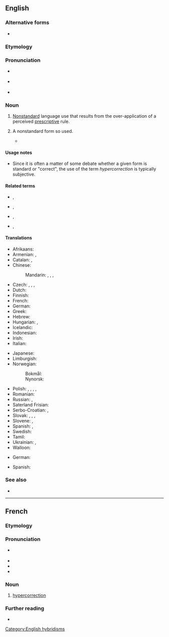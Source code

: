 ==English==
{{was wotd|2009|August|8}}
{{wikipedia}}

===Alternative forms===
* {{l|en|hyper-correction}}

===Etymology===
{{prefix|en|hyper|correction}}

===Pronunciation===
* {{a|UK}} {{IPA|en|/ˌhaɪ.pə.kəˈɹɛk.ʃən/}}
* {{a|US}} {{IPA|en|/ˌhaɪ.pɚ.kəˈɹɛk.ʃən/}}
* {{audio|en|en-au-hypercorrection.ogg|Audio (AU)}}

===Noun===
{{en-noun|~}}

# {{lb|en|linguistics}} [[nonstandard|Nonstandard]] language use that results from the over-application of a perceived [[prescriptive]] rule.
# {{lb|en|linguistics}} A nonstandard form so used.
#* {{syn|en|[[hypercorrectism]], [[hyper-correctism]]}}

====Usage notes====
* Since it is often a matter of some debate whether a given form is standard or "correct", the use of the term ''hypercorrection'' is typically subjective.

====Related terms====
* {{l|en|hypercorrect}}, {{l|en|hyper-correct}}
* {{l|en|hypercorrective}}, {{l|en|hyper-corrective}}
* {{l|en|hypercorrectness}}, {{l|en|hyper-correctness}}
* {{l|en|hypercorrectism}}, {{l|en|hyper-correctism}}

====Translations====
{{trans-top|nonstandard language use that results from the over-application of a perceived prescriptive rule}}
* Afrikaans: {{t|af|hiperkorreksie}}
* Armenian: {{t|hy|գերճշտում}}, {{t|hy|գերշտկում}}
* Catalan: {{t|ca|hipercorrecció|f}}, {{t|ca|ultracorrecció|f}}
* Chinese:
*: Mandarin: {{t+|cmn|矯枉過正}}, {{t+|cmn|矫枉过正|tr=jiǎowǎngguòzhèng}}, {{t+|cmn|矯枉過正}}, {{t+|cmn|矫枉过正|tr=giu2 wong2 gwo3 zing3}}
* Czech: {{t|cs|hyperkorekce|f}}, {{t+|cs|hyperkorektnost|f}}, {{t|cs|hyperspisovnost|f}}, {{t|cs|hyperkorektivismus|m}}
* Dutch: {{t+|nl|hypercorrectie|f}}
* Finnish: {{t|fi|hyperkorjaus}}
* French: {{t+|fr|hypercorrection|f}}
* German: {{t+|de|Hyperkorrektur|f}}
* Greek: {{t+|el|υπερδιόρθωση|f|sc=Grek}}
* Hebrew: {{t+|he|תיקון יתר|m|tr=tikun yeter}}
* Hungarian: {{t|hu|hiperkorrekció}}, {{t|hu|túlhelyesbítés}}
* Icelandic: {{t|is|ofvöndun}}
* Indonesian: {{t|id|hiperkoreksi}}
* Irish: {{t|ga|forcheartú}}
* Italian: {{t|it|ipercorrettismo|m}}
{{trans-mid}}
* Japanese: {{t|ja|過剰修正|tr=かじょうしゅうせい, kajōshūsei}}
* Limburgish: {{t+|li|euverbaetering|f}}
* Norwegian:
*: Bokmål: {{t+|nb|hyperkorreksjon|m}}
*: Nynorsk: {{t|nn|hyperkorreksjon|m}}
* Polish: {{t|pl|hiperkorekcja|f}}, {{t|pl|hiperkorektyzm|m}}, {{t+|pl|hiperpoprawność|f}}, {{t|pl|przesada poprawnościowa|f}}, {{t|pl|hiperyzacja|f}}
* Romanian: {{t+|ro|hipercorectitudine|f}}
* Russian: {{t+|ru|гиперкорре́кция|f}}, {{t+|ru|гиперкорре́ктность|f}}
* Saterland Frisian: {{t|stq|Hyperkorrektuur}}
* Serbo-Croatian: {{t|sh|hiperkorekcija|f}}, {{t|sh|hiperispravnost|f}}
* Slovak: {{t|sk|hyperkorekcia|f}}, {{t|sk|hyperkorektnosť|f}}, {{t|sk|hyperspisovnosť|f}}, {{t|sk|hyperkorektivizmus|m}}
* Slovene: {{t|sl|hiperkorekcija|f}}, {{t|sl|nadpravilnost|f}}
* Spanish: {{t|es|ultracorrección|f}}, {{t|es|hipercorrección|f}}
* Swedish: {{t+|sv|hyperkorrektion|c}}
* Tamil: {{t|ta|மிகை திருத்தம்}}
* Ukrainian: {{t|uk|надвиправлення|n|sc=Cyrl}}, {{t|uk|гіперкорекція|f|sc=Cyrl}}
* Walloon: {{t+|wa|forcoridjaedje|m}}
{{trans-bottom}}

{{trans-top|nonstandard form}}
* German: {{t|de|Hyperkorrektismus|m}}
{{trans-mid}}
* Spanish: {{t-check|es|ultracorrección|f}}
{{trans-bottom}}

===See also===
* {{l|en|incorrection}}

[[Category:English hybridisms]]

----

==French==

===Etymology===
{{prefix|fr|hyper|correction}}

===Pronunciation===
* {{fr-muteh}} {{fr-IPA}}
* {{audio|fr|LL-Q150 (fra)-WikiLucas00-hypercorrection.wav|Audio}}
* {{homophones|fr|hypercorrections}}
* {{hyphenation|fr|hy|per|co|rrec|tion}}

===Noun===
{{fr-noun|f}}

# [[#English|hypercorrection]]

===Further reading===
* {{R:TLFi}}